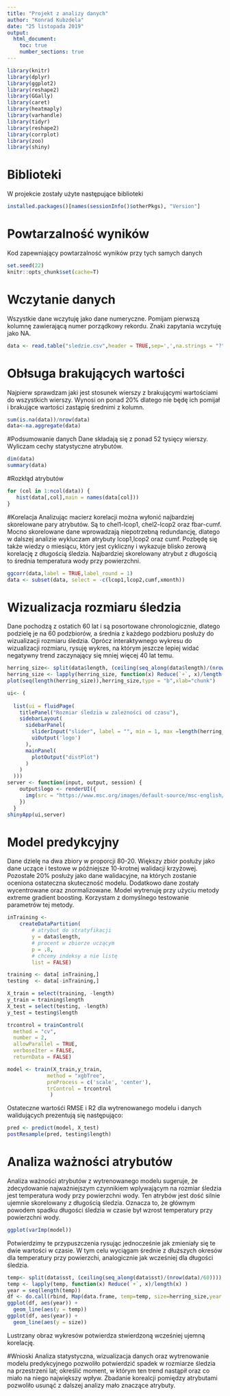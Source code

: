 ```yaml
---
title: "Projekt z analizy danych"
author: "Konrad Kubzdela"
date: "25 listopada 2019"
output: 
  html_document:
    toc: true
    number_sections: true
---
```

```r
library(knitr)
library(dplyr)
library(ggplot2)
library(reshape2)
library(GGally)
library(caret)
library(heatmaply)
library(varhandle)
library(tidyr)
library(reshape2)
library(corrplot)
library(zoo)
library(shiny)
```
# Biblioteki
W projekcie zostały użyte następujące biblioteki
```r
installed.packages()[names(sessionInfo()$otherPkgs), "Version"]
```
# Powtarzalność wyników
Kod zapewniający powtarzalność wyników przy tych samych danych
```r
set.seed(22)
knitr::opts_chunk$set(cache=T)
```
# Wczytanie danych
Wszystkie dane wczytuję jako dane numeryczne. Pomijam pierwszą kolumnę zawierającą numer porządkowy rekordu. Znaki zapytania wczytuję jako NA.

```r
data <- read.table("sledzie.csv",header = TRUE,sep=',',na.strings = "?", colClasses=c("NULL", rep(c("numeric"),15)))
```
# Obłsuga brakujących wartości
Najpierw sprawdzam jaki jest stosunek wierszy z brakującymi wartościami do wszystkich wierszy. Wynosi on ponad 20% dlatego nie będę ich pomijał i brakujące wartości zastąpię średnimi z kolumn.
```r
sum(is.na(data))/nrow(data)
data<-na.aggregate(data)
```
#Podsumowanie danych
Dane składają się z ponad 52 tysięcy wierszy. Wyliczam cechy statystyczne atrybutów.
```r
dim(data)
summary(data)
```
#Rozkłąd atrybutów
```r
for (col in 1:ncol(data)) {
   hist(data[,col],main = names(data[col]))
}
```

#Korelacja
Analizując macierz korelacji można wyłonić najbardziej skorelowane pary atrybutów. Są to chel1-lcop1, chel2-lcop2 oraz fbar-cumf. Mocno skorelowane dane wprowadzają niepotrzebną redundancję, dlatego w dalszej analizie wykluczam atrybuty lcop1,lcop2 oraz cumf. Pozbędę się także wiedzy o miesiącu, który jest cykliczny i wykazuje blisko zerową korelację z długością śledzia. Najbardziej skorelowany atrybut z długością to średnia temperatura wody przy powierzchni.
```r
ggcorr(data,label = TRUE,label_round = 1)
data <- subset(data, select = -c(lcop1,lcop2,cumf,xmonth))
```
# Wizualizacja rozmiaru śledzia
Dane pochodzą z ostatich 60 lat i są posortowane chronologicznie, dlatego podzielę je na 60 podzbiorów, a średnia z każdego podzbioru posłuży do wizualizacji rozmiaru śledzia. Oprócz interaktywnego wykresu do wizualizacji rozmiaru, rysuję wykres, na którym jeszcze lepiej widać negatywny trend zaczynający się mniej więcej 40 lat temu.
```r
herring_size<- split(data$length, (ceiling(seq_along(data$length)/(nrow(data)/60))))
herring_size <- lapply(herring_size, function(x) Reduce(`+`, x)/length(x) )
plot(seq(length(herring_size)),herring_size,type = "b",xlab="chunk")
```

```r
ui<- (
  
  list(ui = fluidPage(
    titlePanel("Rozmiar śledzia w zależności od czasu"),
    sidebarLayout(
      sidebarPanel(
        sliderInput("slider", label = "", min = 1, max =length(herring_size) , value=1),
        uiOutput('logo')
      ),
      mainPanel(
        plotOutput("distPlot")
      )
    )
  )))
server <- function(input, output, session) {
    output$logo <- renderUI({
      img(src = "https://www.msc.org/images/default-source/msc-english/content-banner/fish-to-eat/herring.jpg?sfvrsn=d1da5a4c_4", width = as.integer(herring_size[input$slider])*10)
    })
  }
shinyApp(ui,server)
```
# Model predykcyjny
Dane dzielę na dwa zbiory w proporcji 80-20. Większy zbiór posłuży jako dane uczące i testowe w późniejsze 10-krotnej walidacji krzyżowej. Pozostałe 20% posłuży jako dane walidacyjne, na których zostanie oceniona ostateczna skuteczność modelu. Dodatkowo dane zostały wycentrowane oraz znormalizowane. Model wytrenuję przy użyciu metody extreme gradient boosting. Korzystam z domyślnego testowanie parametrów tej metody.
```r
inTraining <- 
    createDataPartition(
        # atrybut do stratyfikacji
        y = data$length,
        # procent w zbiorze uczącym
        p = .8,
        # chcemy indeksy a nie listę
        list = FALSE)

training <- data[ inTraining,]
testing  <- data[-inTraining,]

X_train = select(training, -length)
y_train = training$length
X_test = select(testing, -length)
y_test = testing$length

trcontrol = trainControl(
  method = "cv",
  number = 2,  
  allowParallel = TRUE,
  verboseIter = FALSE,
  returnData = FALSE)

model <- train(X_train,y_train,
             method = "xgbTree",
             preProcess = c('scale', 'center'),
             trControl = trcontrol
              )
```

Ostateczne wartośći RMSE i R2 dla wytrenowanego modelu i danych walidujących prezentują się następująco:
```r
pred <- predict(model, X_test)
postResample(pred, testing$length)
```

# Analiza ważności atrybutów

Analiza ważności atrybutów z wytrenowanego modelu sugeruje, że zdecydowanie najważniejszym czynnikiem wplywającym na rozmiar śledzia jest temperatura wody przy powierzchni wody. Ten atrybów jest dość silnie ujemnie skorelowany z długością śledzia. Oznacza to, że głównym powodem spadku długości śledzia w czasie był wzrost temperatury przy powierzchni wody.

```r
ggplot(varImp(model))
```

Potwierdzimy te przypuszczenia rysując jednocześnie jak zmieniały się te dwie wartości w czasie. W tym celu wyciągam średnie z dłuższych okresów dla temperatury przy powierzchi, analogicznie jak wcześniej dla długości śledzia.
```r
temp<- split(data$sst, (ceiling(seq_along(data$sst)/(nrow(data)/60))))
temp <- lapply(temp, function(x) Reduce(`+`, x)/length(x) )
year = seq(length(temp))
df <- do.call(rbind, Map(data.frame, temp=temp, size=herring_size,year = year))
ggplot(df, aes(year)) + 
  geom_line(aes(y = temp)) 
ggplot(df, aes(year)) + 
  geom_line(aes(y = size)) 
```

Lustrzany obraz wykresów potwierdza stwierdzoną wcześniej ujemną korelację.

#Wnioski
Analiza statystyczna, wizualizacja danych oraz wytrenowanie modelu predykcyjnego pozwoliło potwierdzić spadek w rozmiarze śledzia na przestrzeni lat; określić moment, w którym ten trend nastąpił oraz co miało na niego największy wpływ. Zbadanie korealcji pomiędzy atrybutami pozwoliło usunąć z dalszej analizy mało znaczące atrybuty. 
